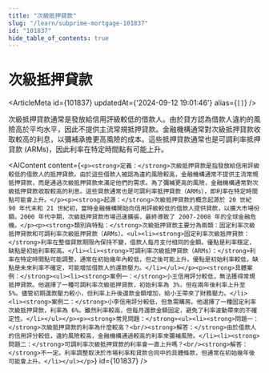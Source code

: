 ```yaml
---
title: "次級抵押貸款"
slug: "/learn/subprime-mortgage-101837"
id: "101837"
hide_table_of_contents: true
---
```



# 次級抵押貸款

<ArticleMeta id={101837} updatedAt={'2024-09-12 19:01:46'} alias={`[]`} />
<div className='border-solid border-b border-t-0 my-4 border-[var(--ifm-color-gray-300)]' />

次級抵押貸款通常是發放給信用評級較低的借款人。由於貸方認為借款人違約的風險高於平均水平，因此不提供主流常規抵押貸款。金融機構通常對次級抵押貸款收取較高的利息，以彌補承擔更高風險的成本。這些抵押貸款通常也是可調利率抵押貸款 (ARMs)，因此利率在特定時間點有可能上升。

<AIContent content={`<p><strong>定義：</strong>次級抵押貸款是指發放給信用評級較低的借款人的抵押貸款。由於這些借款人被認為違約風險較高，金融機構通常不提供主流常規抵押貸款，而是通過次級抵押貸款來滿足他們的需求。為了彌補更高的風險，金融機構通常對次級抵押貸款收取較高的利息。這些貸款通常也是可調利率抵押貸款（ARMs），即利率在特定時間點可能會上升。</p><p><strong>起源：</strong>次級抵押貸款的概念起源於 20 世紀 90 年代末和 21 世紀初，當時金融機構開始向信用評級較低的借款人提供貸款，以擴大市場份額。2000 年代中期，次級抵押貸款市場迅速擴張，最終導致了 2007-2008 年的全球金融危機。</p><p><strong>類別與特點：</strong>次級抵押貸款主要分為兩類：固定利率次級抵押貸款和可調利率次級抵押貸款（ARMs）。<ul><li><strong>固定利率次級抵押貸款：</strong>利率在整個貸款期限內保持不變，借款人每月支付相同的金額。優點是利率穩定，缺點是初始利率較高。</li><li><strong>可調利率次級抵押貸款（ARMs）：</strong>利率在特定時間點可能調整，通常在初始幾年內較低，但之後可能上升。優點是初始利率較低，缺點是未來利率不確定，可能增加借款人的還款壓力。</li></ul></p><p><strong>具體案例：</strong><ul><li><strong>案例一：</strong>小王信用評分較低，無法獲得常規抵押貸款。他選擇了一種可調利率次級抵押貸款，初始利率為 3%，但在兩年後利率上升至 5%。儘管初期還款壓力較小，但利率上升後還款金額增加，給小王帶來了財務壓力。</li><li><strong>案例二：</strong>小李信用評分較低，但急需購房。他選擇了一種固定利率次級抵押貸款，利率為 6%。雖然利率較高，但每月還款金額固定，避免了利率波動帶來的不確定性。</li></ul></p><p><strong>常見問題：</strong><ul><li><strong>問題一：</strong>次級抵押貸款的利率為什麼較高？<br/><strong>解答：</strong>由於借款人的信用評分較低，違約風險較高，金融機構通過較高的利率來彌補風險。</li><li><strong>問題二：</strong>可調利率次級抵押貸款的利率會一直上升嗎？<br/><strong>解答：</strong>不一定。利率調整取決於市場利率和貸款合同中的具體條款，但通常在初始幾年後可能會上升。</li></ul></p>`} id={101837} />
